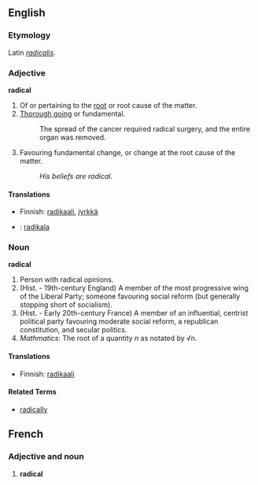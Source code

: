 ==English==

===Etymology===
Latin ''[[radicalis]]''.

===Adjective===
'''radical'''
#Of or pertaining to the [[root]] or root cause of the matter.
#[[Thorough going]] or fundamental.
#:The spread of the cancer required radical surgery, and the entire organ was removed.
#Favouring fundamental change, or change at the root cause of the matter.
#:''His beliefs are radical.''

====Translations====
*Finnish: [[radikaali]], [[jyrkkä]]
* {{io}} : [[radikala]]

===Noun===
'''radical'''
#Person with radical opinions.
#(Hist. - 19th-century England) A member of the most progressive wing of the Liberal Party; someone favouring social reform (but generally stopping short of socialism).
#(Hist. - Early 20th-century France) A member of an influential, centrist political party favouring moderate social reform, a republican constitution, and secular politics.
#<i>Mathmatics</i>: The root of a quantity <i>n</i> as notated by &radic;n.
<!-- chemical definition, free radical ?! -->

====Translations====
*Finnish: [[radikaali]]

====Related Terms====
*[[radically]]


==French==
===Adjective and noun===
# '''radical'''